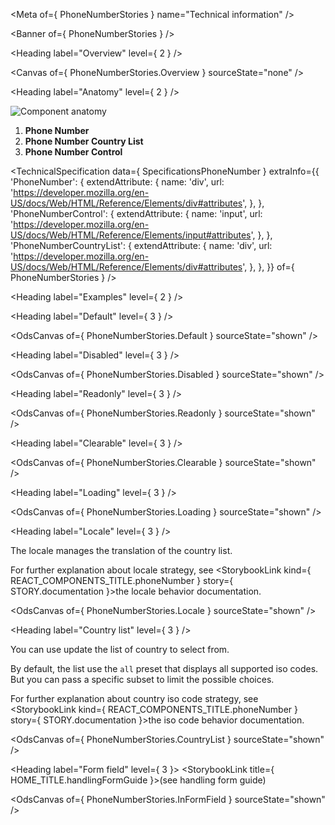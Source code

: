 
<Meta of={ PhoneNumberStories } name="Technical information" />

<Banner of={ PhoneNumberStories } />

<Heading label="Overview" level={ 2 } />

<Canvas of={ PhoneNumberStories.Overview } sourceState="none" />

<Heading label="Anatomy" level={ 2 } />

![Component anatomy](components/phone-number/anatomy-tech.png "Component anatomy")

1. **Phone Number**
2. **Phone Number Country List**
3. **Phone Number Control**

<TechnicalSpecification
  data={ SpecificationsPhoneNumber }
  extraInfo={{
    'PhoneNumber': {
      extendAttribute: {
        name: 'div',
        url: 'https://developer.mozilla.org/en-US/docs/Web/HTML/Reference/Elements/div#attributes',
      },
    },
    'PhoneNumberControl': {
      extendAttribute: {
        name: 'input',
        url: 'https://developer.mozilla.org/en-US/docs/Web/HTML/Reference/Elements/input#attributes',
      },
    },
    'PhoneNumberCountryList': {
      extendAttribute: {
        name: 'div',
        url: 'https://developer.mozilla.org/en-US/docs/Web/HTML/Reference/Elements/div#attributes',
      },
    },
  }}
  of={ PhoneNumberStories } />

<Heading label="Examples" level={ 2 } />

<Heading label="Default" level={ 3 } />

<OdsCanvas of={ PhoneNumberStories.Default } sourceState="shown" />

<Heading label="Disabled" level={ 3 } />

<OdsCanvas of={ PhoneNumberStories.Disabled } sourceState="shown" />

<Heading label="Readonly" level={ 3 } />

<OdsCanvas of={ PhoneNumberStories.Readonly } sourceState="shown" />

<Heading label="Clearable" level={ 3 } />

<OdsCanvas of={ PhoneNumberStories.Clearable } sourceState="shown" />

<Heading label="Loading" level={ 3 } />

<OdsCanvas of={ PhoneNumberStories.Loading } sourceState="shown" />

<Heading label="Locale" level={ 3 } />

The locale manages the translation of the country list.

For further explanation about locale strategy, see <StorybookLink kind={ REACT_COMPONENTS_TITLE.phoneNumber } story={ STORY.documentation }>the locale behavior documentation</StorybookLink>.

<OdsCanvas of={ PhoneNumberStories.Locale } sourceState="shown" />

<Heading label="Country list" level={ 3 } />

You can use update the list of country to select from.

By default, the list use the `all` preset that displays all supported iso codes. But you can pass a specific subset to limit the possible choices.

For further explanation about country iso code strategy, see <StorybookLink kind={ REACT_COMPONENTS_TITLE.phoneNumber } story={ STORY.documentation }>the iso code behavior documentation</StorybookLink>.

<OdsCanvas of={ PhoneNumberStories.CountryList } sourceState="shown" />

<Heading label="Form field" level={ 3 }>
  <StorybookLink title={ HOME_TITLE.handlingFormGuide }>(see handling form guide)</StorybookLink>
</Heading>

<OdsCanvas of={ PhoneNumberStories.InFormField } sourceState="shown" />
